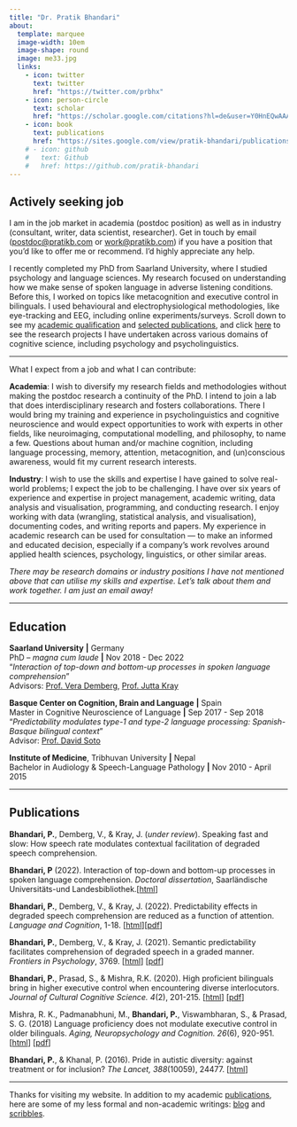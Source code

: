 ```yaml
---
title: "Dr. Pratik Bhandari"
about:
  template: marquee
  image-width: 10em
  image-shape: round
  image: me33.jpg
  links:
    - icon: twitter
      text: twitter
      href: "https://twitter.com/prbhx"
    - icon: person-circle
      text: scholar
      href: "https://scholar.google.com/citations?hl=de&user=Y0HnEQwAAAAJ&view_op=list_works&sortby=pubdate"
    - icon: book
      text: publications
      href: "https://sites.google.com/view/pratik-bhandari/publications"
    # - icon: github
    #   text: Github
    #   href: https://github.com/pratik-bhandari
---
```


:::{.callout-note}
## Actively seeking job

I am in the job market in academia (postdoc position) as well as in industry (consultant, writer, data scientist, researcher).
Get in touch by email (<a href="mailto:postdoc@pratikb.com">postdoc@pratikb.com</a> or <a href="mailto:work@pratikb.com">work@pratikb.com</a>) if you have a position that you'd like to offer me or recommend. I'd highly appreciate any help.
:::

I recently completed my PhD from Saarland University, where I studied psychology and language sciences.
My research focused on understanding how we make sense of spoken language in adverse listening conditions.
Before this, I worked on topics like metacognition and executive control in bilinguals.
I used behavioural and electrophysiological methodologies, like eye-tracking and EEG, including online experiments/surveys.
Scroll down to see my [academic qualification](#education) and [selected publications](#publications),
and click [here](./contents/projects/index.html) to see the research projects I have undertaken across various domains of cognitive science,
including psychology and psycholinguistics.

---

What I expect from a job and what I can contribute:

**Academia**:
I wish to diversify my research fields and methodologies without making the postdoc research a continuity of the PhD.
I intend to join a lab that does interdisciplinary research and fosters collaborations.
There I would bring my training and experience in psycholinguistics and cognitive neuroscience and
would expect opportunities to work with experts in other fields, like neuroimaging, computational modelling, and philosophy, to name a few.
Questions about human and/or machine cognition, including language processing, memory, attention, metacognition, and (un)conscious awareness,
would fit my current research interests. 

**Industry**:
I wish to use the skills and expertise I have gained to solve real-world problems;
I expect the job to be challenging.
I have over six years of experience and expertise in project management, academic writing, data analysis and visualisation, programming, and conducting research.
I enjoy working with data (wrangling, statistical analysis, and visualisation), documenting codes, and writing reports and papers.
My experience in academic research can be used for consultation — to make an informed and educated decision,
especially if a company’s work revolves around applied health sciences, psychology, linguistics, or other similar areas.
<!-- I can also see myself engaged in analysing and visualizing data to gain insights from them. -->

*There may be research domains or industry positions I have not mentioned above that can utilise my skills and expertise.*
*Let’s talk about them and work together.*
*I am just an email away!*

---

## Education {#education}

**Saarland University** **|** Germany\
PhD -- *magna cum laude* **|** Nov 2018 - Dec 2022\
"*Interaction of top-down and bottom-up processes in spoken language comprehension*"\
Advisors: [Prof. Vera Demberg](https://www.uni-saarland.de/lehrstuhl/demberg/members/verademberg.html), [Prof. Jutta Kray](https://www.uni-saarland.de/lehrstuhl/kray/team/jk.html)

**Basque Center on Cognition, Brain and Language** **|** Spain\
Master in Cognitive Neuroscience of Language **|** Sep 2017 - Sep 2018\
"*Predictability modulates type-1 and type-2 language processing: Spanish-Basque bilingual context*"\
Advisor: [Prof. David Soto](https://www.bcbl.eu/en/conocenos/equipo/david-soto)

**Institute of Medicine**, Tribhuvan University **|** Nepal\
Bachelor in Audiology & Speech-Language Pathology **|** Nov 2010 - April 2015

---

## Publications {#publications}

**Bhandari, P.**, Demberg, V., & Kray, J. (*under review*). Speaking fast and slow: How speech rate modulates contextual facilitation of degraded speech comprehension.

**Bhandari, P** (2022). Interaction of top-down and bottom-up processes in spoken language comprehension. *Doctoral dissertation*, Saarländische Universitäts-und Landesbibliothek.[[html](https://pratik-bhandari.github.io/contents/html-phd/index.html/)]

**Bhandari, P.**, Demberg, V., & Kray, J. (2022). Predictability effects in degraded speech comprehension are reduced as a function of attention. *Language and Cognition*, 1-18. [[html](https://doi.org/10.1017/langcog.2022.16)][[pdf](https://mfr.osf.io/render?url=https%3A%2F%2Fosf.io%2Fdownload%2Ftdvhs%2F%3Fdirect%3D%26mode%3Drender)]

**Bhandari, P.**, Demberg, V., & Kray, J. (2021). Semantic predictability facilitates comprehension of degraded speech in a graded manner. *Frontiers in Psychology*, 3769. [[html](https://doi.org/10.3389/fpsyg.2021.714485)] [[pdf](https://mfr.osf.io/render?url=https%3A%2F%2Fosf.io%2Fdownload%2Fnuv36%2F%3Fdirect%3D%26mode%3Drender)]

**Bhandari, P.**, Prasad, S., & Mishra, R.K. (2020). High proficient bilinguals bring in higher executive control when encountering diverse interlocutors. *Journal of Cultural Cognitive Science. 4*(2), 201-215. [[html](https://doi.org/10.1007/s41809-020-00060-7)] [[pdf](https://mfr.osf.io/render?url=https%3A%2F%2Fosf.io%2Fdownload%2Ffm8da%2F%3Fdirect%3D%26mode%3Drender)]

Mishra, R. K., Padmanabhuni, M., **Bhandari, P.**, Viswambharan, S., & Prasad, S. G. (2018) Language proficiency does not modulate executive control in older bilinguals. *Aging, Neuropsychology and Cognition. 26*(6), 920-951. [[html](https://doi.org/10.1080/13825585.2018.1562029)] [[pdf](https://www.tandfonline.com/doi/pdf/10.1080/13825585.2018.1562029)]

**Bhandari, P.**, & Khanal, P. (2016). Pride in autistic diversity: against treatment or for inclusion? *The Lancet, 388*(10059), 24477. [[html](https://doi.org/10.1016/S0140-6736(16)32176-6)]

---

Thanks for visiting my website.
In addition to my academic [publications](https://sites.google.com/view/pratik-bhandari/publications),
here are some of my less formal and non-academic writings: [blog](./contents/blog/index.html) and [scribbles](./contents/literature/index.html).

